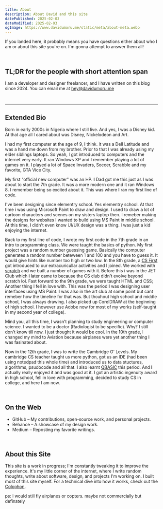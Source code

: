```yaml
---
title: About
description: About David and this site
datePublished: 2025-02-03
dateModified: 2025-02-03
ogImage: https://www.davidumoru.me/static/meta/about-meta.webp
---
```


If you landed here, it probably means you have questions either about who I am
or about this site you're on. I'm gonna attempt to answer them all!

&nbsp;

## TL;DR for the people with short attention span

I am a developer and designer freelancer, and I have written on
this blog since 2024. You can email me at hey@davidumoru.me

&nbsp;

***

## Extended Bio

Born in early 2000s in Nigeria where I still live. And yes, I was a Disney kid.
At that age all I cared about was Disney, Nickelodeon and Art.

I had my first computer at the age of 9, I think. It was a Dell Latitude and was a hand me down from my brother.
Prior to that I was already using my elder siblings laptops. So yeah, I got introduced to computers and the internet very early. 
It ran Windows XP and I remember playing a lot of games on it. I played a lot of Space Invaders, Soccer, Scrabble
and my favorite, GTA Vice City.

My first "official new computer" was an HP. I Dad got me this just as I was about to start the 7th grade.
It was a more modern one and it ran Windows 8. I remember being so excited about it. This was where I ran my first line of code.

I've been designing since elementry school. Yes elementry school. At that time i was using
Microsoft Paint to draw and design. I used to draw a lot of cartoon characters and scenes on my sisters laptop then.
I remeber making the designs for websites I wanted to build using MS Paint in middle school. At this time,
I didn't even know UI/UX design was a thing. I was just a kid enjoying the internet.

Back to my first line of code, I wrote my first code in the 7th grade in an intro to programming class. We were taught the basics of
python. My first project was a random number guessing game. Basically the computer generates a random number beteween 1 and 100 and you have to guess it. It would
give hints like number too high or two low. In the 8th grade, a [CS First](https://csfirst.withgoogle.com/s/en/home) got introduced to our extracuricullar activities
and I joined. We worked with [scratch](https://scratch.mit.edu) and we built a number of games with it. Before this i was in the JET Club which i later came to because
the CS club didn't evolve beyond scratch lol. Fast forward to the 9th grade, we were taught HTML and CSS; Another thing I fell in love with. This was the period
I was designing user interfaces using MS Paint. I was also in the art club at some point but cant remeber how the timeline for that was. But thouhout
high school and middle school, I was always drawing. I also picked up CorelDRAW at the beginning of high school. I however use
Adobe now for most of my works (self-taught in my second year of college).

Mind you, all this time, I wasn't planning to study engineering or computer science. I wanted to be a doctor (Radiologist to be specific). Why? I still
don't know till now. I just thought it would be cool. In the 10th grade, I changed my mind to Aviation because airplanes were yet another thing I was
fasinated about.

Now in the 12th grade, I was to write the Cambridge O' Levels. My cambridge CS teacher taught us more python, got us an IDE (had been using notedpad this whole time)
and introduced us to data stuctures, algorithms, psudocode and all that. I also learnt [QBASIC](https://en.wikipedia.org/wiki/QBasic) this period. And I actually
really enjoyed it and was good at it.
I got an artistic ingenuity award in high school, fell in love with programming, decided to study CS in college, and here I am now.

&nbsp;  

## On the Web
- GitHub – My contributions, open-source work, and personal projects.
- Behance – A showcase of my design work.
- Medium – Reposting my favorite writings.

&nbsp;  

## About this Site

This site is a work in progress; I'm constantly tweaking it to improve the experience.
It's my little corner of the internet, where I write random thoughts, write about software, design, and
projects I'm working on. I built most of this site myself. For a technical dive into how it works, check out the [Colophon](https://davidumoru.me/colophon).

ps: I would still fly airplanes or copters. maybe not commercially but definately